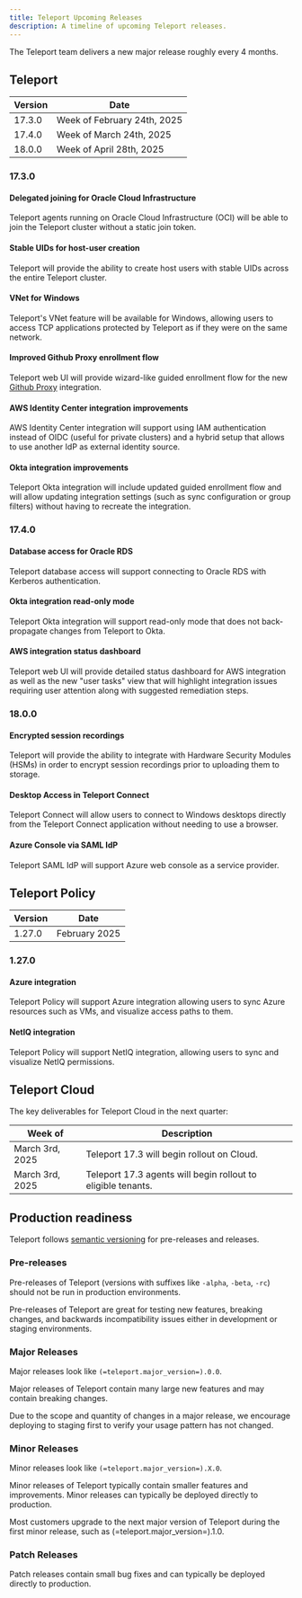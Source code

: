 ```yaml
---
title: Teleport Upcoming Releases
description: A timeline of upcoming Teleport releases.
---
```


The Teleport team delivers a new major release roughly every 4 months.

## Teleport

| Version | Date                        |
|---------|-----------------------------|
| 17.3.0  | Week of February 24th, 2025 |
| 17.4.0  | Week of March 24th, 2025    |
| 18.0.0  | Week of April 28th, 2025    |

### 17.3.0

#### Delegated joining for Oracle Cloud Infrastructure

Teleport agents running on Oracle Cloud Infrastructure (OCI) will be able to
join the Teleport cluster without a static join token.

#### Stable UIDs for host-user creation

Teleport will provide the ability to create host users with stable UIDs across
the entire Teleport cluster.

#### VNet for Windows

Teleport's VNet feature will be available for Windows, allowing users to access
TCP applications protected by Teleport as if they were on the same network.

#### Improved Github Proxy enrollment flow

Teleport web UI will provide wizard-like guided enrollment flow for the new
[Github Proxy](./admin-guides/management/guides/github-integration.mdx)
integration.

#### AWS Identity Center integration improvements

AWS Identity Center integration will support using IAM authentication instead
of OIDC (useful for private clusters) and a hybrid setup that allows to use
another IdP as external identity source.

#### Okta integration improvements

Teleport Okta integration will include updated guided enrollment flow and will
allow updating integration settings (such as sync configuration or group filters)
without having to recreate the integration.

### 17.4.0

#### Database access for Oracle RDS

Teleport database access will support connecting to Oracle RDS with Kerberos
authentication.

#### Okta integration read-only mode

Teleport Okta integration will support read-only mode that does not back-propagate
changes from Teleport to Okta.

#### AWS integration status dashboard

Teleport web UI will provide detailed status dashboard for AWS integration as 
well as the new "user tasks" view that will highlight integration issues requiring
user attention along with suggested remediation steps.

### 18.0.0

#### Encrypted session recordings

Teleport will provide the ability to integrate with Hardware Security Modules
(HSMs) in order to encrypt session recordings prior to uploading them to storage.

#### Desktop Access in Teleport Connect

Teleport Connect will allow users to connect to Windows desktops directly from
the Teleport Connect application without needing to use a browser.

#### Azure Console via SAML IdP

Teleport SAML IdP will support Azure web console as a service provider.

## Teleport Policy

| Version | Date           |
|---------|----------------|
| 1.27.0  | February 2025  |

### 1.27.0

#### Azure integration

Teleport Policy will support Azure integration allowing users to sync Azure
resources such as VMs, and visualize access paths to them.

#### NetIQ integration

Teleport Policy will support NetIQ integration, allowing users to
sync and visualize NetIQ permissions.

## Teleport Cloud

The key deliverables for Teleport Cloud in the next quarter:

| Week of               | Description                                                    |
|-----------------------|----------------------------------------------------------------|
| March 3rd, 2025       | Teleport 17.3 will begin rollout on Cloud.                     |
| March 3rd, 2025       | Teleport 17.3 agents will begin rollout to eligible tenants.   |

## Production readiness

Teleport follows [semantic versioning](https://semver.org) for pre-releases and
releases.

### Pre-releases

Pre-releases of Teleport (versions with suffixes like `-alpha`, `-beta`, `-rc`)
should not be run in production environments.

Pre-releases of Teleport are great for testing new features, breaking changes,
and backwards incompatibility issues either in development or staging
environments.

### Major Releases

Major releases look like `(=teleport.major_version=).0.0`.

Major releases of Teleport contain many large new features and may contain
breaking changes.

Due to the scope and quantity of changes in a major release, we encourage
deploying to staging first to verify your usage pattern has not changed.

### Minor Releases

Minor releases look like `(=teleport.major_version=).X.0`.

Minor releases of Teleport typically contain smaller features and improvements.
Minor releases can typically be deployed directly to production.

Most customers upgrade to the next major version of Teleport during the first
minor release, such as (=teleport.major_version=).1.0.

### Patch Releases

Patch releases contain small bug fixes and can typically be deployed directly
to production.
